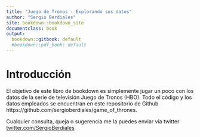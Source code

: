 ```yaml
---
title: "Juego de Tronos - Explorando sus datos"
author: "Sergio Berdiales"
site: bookdown::bookdown_site
documentclass: book
output:
  bookdown::gitbook: default
  #bookdown::pdf_book: default
---
```


# Introducción {-}

El objetivo de este libro de bookdown es simplemente jugar un poco con los datos de la serie de televisión Juego de Tronos (HBO).
Todo el código y los datos empleados se encuentran en este repositorio de Github https://github.com/sergioberdiales/game_of_thrones. 

Cualquier consulta, queja o sugerencia me la puedes enviar vía twitter [twitter.com/SergioBerdiales](https://twitter.com/SergioBerdiales)

  
